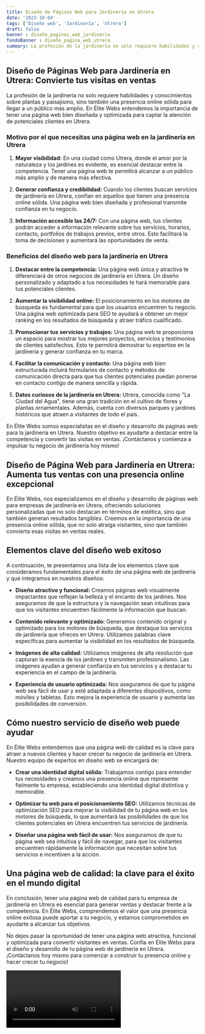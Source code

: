 ```yaml
---
title: Diseño de Páginas Web para Jardinería en Utrera
date: '2023-10-04'
tags: ['Diseño web', 'Jardinería', 'Utrera']
draft: false
banner : diseño_paginas_web_jardinería
fondoBanner : diseño_pagina_web_utrera
summary: La profesión de la jardinería no solo requiere habilidades y conocimientos sobre plantas y paisajismo, sino también una presencia online sólida para llegar a un público más amplio. En Élite Webs entendemos la importancia de tener una página web bien diseñada y optimizada para captar la atención de potenciales clientes en Utrera.
---
```


## Diseño de Páginas Web para Jardinería en Utrera: Convierte tus visitas en ventas

La profesión de la jardinería no solo requiere habilidades y conocimientos sobre plantas y paisajismo, sino también una presencia online sólida para llegar a un público más amplio. En Élite Webs entendemos la importancia de tener una página web bien diseñada y optimizada para captar la atención de potenciales clientes en Utrera.

### Motivo por el que necesitas una página web en la jardinería en Utrera

1. **Mayor visibilidad:** En una ciudad como Utrera, donde el amor por la naturaleza y los jardines es evidente, es esencial destacar entre la competencia. Tener una página web te permitirá alcanzar a un público más amplio y de manera más efectiva.

2. **Generar confianza y credibilidad:** Cuando los clientes buscan servicios de jardinería en Utrera, confían en aquellos que tienen una presencia online sólida. Una página web bien diseñada y profesional transmite confianza en tu negocio.

3. **Información accesible las 24/7:** Con una página web, tus clientes podrán acceder a información relevante sobre tus servicios, horarios, contacto, portfolios de trabajos previos, entre otros. Esto facilitará la toma de decisiones y aumentará las oportunidades de venta.

### Beneficios del diseño web para la jardinería en Utrera

1. **Destacar entre la competencia:** Una página web única y atractiva te diferenciará de otros negocios de jardinería en Utrera. Un diseño personalizado y adaptado a tus necesidades te hará memorable para tus potenciales clientes.

2. **Aumentar la visibilidad online:** El posicionamiento en los motores de búsqueda es fundamental para que los usuarios encuentren tu negocio. Una página web optimizada para SEO te ayudará a obtener un mejor ranking en los resultados de búsqueda y atraer tráfico cualificado.

3. **Promocionar tus servicios y trabajos:** Una página web te proporciona un espacio para mostrar tus mejores proyectos, servicios y testimonios de clientes satisfechos. Esto te permitirá demostrar tu expertise en la jardinería y generar confianza en tu marca.

4. **Facilitar la comunicación y contacto:** Una página web bien estructurada incluirá formularios de contacto y métodos de comunicación directa para que tus clientes potenciales puedan ponerse en contacto contigo de manera sencilla y rápida.

5. **Datos curiosos de la jardinería en Utrera:** Utrera, conocida como "La Ciudad del Agua", tiene una gran tradición en el cultivo de flores y plantas ornamentales. Además, cuenta con diversos parques y jardines históricos que atraen a visitantes de todo el país.

En Élite Webs somos especialistas en el diseño y desarrollo de páginas web para la jardinería en Utrera. Nuestro objetivo es ayudarte a destacar entre la competencia y convertir las visitas en ventas. ¡Contáctanos y comienza a impulsar tu negocio de jardinería hoy mismo!

<GifSeo />

<Cta />

##  Diseño de Página Web para Jardinería en Utrera: Aumenta tus ventas con una presencia online excepcional

En Élite Webs, nos especializamos en el diseño y desarrollo de páginas web para empresas de jardinería en Utrera, ofreciendo soluciones personalizadas que no solo destacan en términos de estética, sino que también generan resultados tangibles. Creemos en la importancia de una presencia online sólida, que no solo atraiga visitantes, sino que también convierta esas visitas en ventas reales.

## Elementos clave del diseño web exitoso

A continuación, te presentamos una lista de los elementos clave que consideramos fundamentales para el éxito de una página web de jardinería y que integramos en nuestros diseños:

- **Diseño atractivo y funcional:** Creamos páginas web visualmente impactantes que reflejan la belleza y el encanto de los jardines. Nos aseguramos de que la estructura y la navegación sean intuitivas para que los visitantes encuentren fácilmente la información que buscan.

- **Contenido relevante y optimizado:** Generamos contenido original y optimizado para los motores de búsqueda, que destaque los servicios de jardinería que ofreces en Utrera. Utilizamos palabras clave específicas para aumentar la visibilidad en los resultados de búsqueda.

- **Imágenes de alta calidad:** Utilizamos imágenes de alta resolución que capturan la esencia de los jardines y transmiten profesionalismo. Las imágenes ayudan a generar confianza en tus servicios y a destacar tu experiencia en el campo de la jardinería.

- **Experiencia de usuario optimizada:** Nos aseguramos de que tu página web sea fácil de usar y esté adaptada a diferentes dispositivos, como móviles y tabletas. Esto mejora la experiencia de usuario y aumenta las posibilidades de conversión.

## Cómo nuestro servicio de diseño web puede ayudar

En Élite Webs entendemos que una página web de calidad es la clave para atraer a nuevos clientes y hacer crecer tu negocio de jardinería en Utrera. Nuestro equipo de expertos en diseño web se encargará de:

- **Crear una identidad digital sólida:** Trabajamos contigo para entender tus necesidades y creamos una presencia online que represente fielmente tu empresa, estableciendo una identidad digital distintiva y memorable.

- **Optimizar tu web para el posicionamiento SEO:** Utilizamos técnicas de optimización SEO para mejorar la visibilidad de tu página web en los motores de búsqueda, lo que aumentará las posibilidades de que los clientes potenciales en Utrera encuentren tus servicios de jardinería.

- **Diseñar una página web fácil de usar:** Nos aseguramos de que tu página web sea intuitiva y fácil de navegar, para que los visitantes encuentren rápidamente la información que necesitan sobre tus servicios e incentiven a la acción.

## Una página web de calidad: la clave para el éxito en el mundo digital

En conclusión, tener una página web de calidad para tu empresa de jardinería en Utrera es esencial para generar ventas y destacar frente a la competencia. En Élite Webs, comprendemos el valor que una presencia online exitosa puede aportar a tu negocio, y estamos comprometidos en ayudarte a alcanzar tus objetivos.

No dejes pasar la oportunidad de tener una página web atractiva, funcional y optimizada para convertir visitantes en ventas. Confía en Élite Webs para el diseño y desarrollo de tu página web de jardinería en Utrera. ¡Contáctanos hoy mismo para comenzar a construir tu presencia online y hacer crecer tu negocio!

<Video />

<CtaBot job='Jardinería' city='Utrera'/>

<Gmaps query='Utrera+españa+maps' />